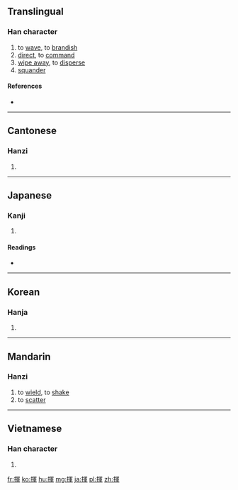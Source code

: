 {{also|挥}}
==Translingual==

===Han character===
{{Han char|rn=64|rad=手|as=09|sn=12|four=57056|canj=QBJJ|ids=⿰扌軍}}

# to [[wave]], to [[brandish]]
# [[direct]], to [[command]]
# [[wipe away]], to [[disperse]]
# [[squander]]

====References====
* {{Han ref|kx=0444.100|dkj=12394|dj=0795.080|hdz=31925.040|uh=63EE|ud=25582|bh=B4A7|bd=46247}}

----

==Cantonese==

===Hanzi===
{{yue-hanzi|jyut=[[fai1]]|y=fai1|sim=挥}}

# {{defn|lang=yue|sort=手09}}

----

==Japanese==

===Kanji===
{{ja-kanji|grade=6|rs=手09}}

# {{defn|lang=ja|sort=手09}}

====Readings====
* {{ja-readings|goon=[[け]] (ke)|kanon=[[き]] (ki)|kun=[[ふるう]] (furuu)}}

----

==Korean==

===Hanja===
{{ko-hanja|hangeul=휘|eumhun=|rv=hwi|mr=hwi|y=hwi}}

# {{defn|lang=ko|sort=手09}}

----

==Mandarin==

===Hanzi===
{{cmn-hanzi|sim=挥|pin=[[huī]] ([[hui1]])|wg=hui<sup>1</sup>}}

# to [[wield]], to [[shake]]
# to [[scatter]]

<!-- ====Compounds==== (need to be converted to traditional form)
* [[挥动]]
* [[挥发]]
* [[挥发油]]
* [[挥戈]]
* [[挥毫]]
* [[挥霍]]
* [[挥洒自如]]
* [[挥师]]
* [[挥手]]
* [[挥舞]]
-->

----

==Vietnamese==

===Han character===
{{vi-hantu|[[huy]], [[huơi]], [[hoay]], [[hươi]], [[loay]]|rs=手09}}

# {{defn|lang=vi|sort=手09}}

[[fr:揮]]
[[ko:揮]]
[[hu:揮]]
[[mg:揮]]
[[ja:揮]]
[[pl:揮]]
[[zh:揮]]